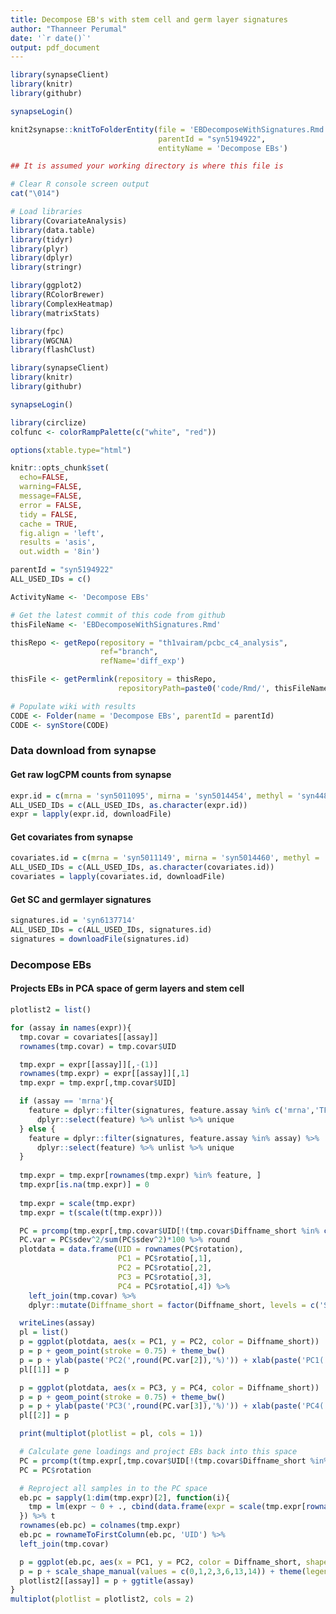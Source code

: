 ```yaml
---
title: Decompose EB's with stem cell and germ layer signatures
author: "Thanneer Perumal"
date: '`r date()`'
output: pdf_document
---
```

```r
library(synapseClient)
library(knitr)
library(githubr)

synapseLogin()

knit2synapse::knitToFolderEntity(file = 'EBDecomposeWithSignatures.Rmd',
                                 parentId = "syn5194922",
                                 entityName = 'Decompose EBs')
```

```r
## It is assumed your working directory is where this file is

# Clear R console screen output
cat("\014")

# Load libraries
library(CovariateAnalysis)
library(data.table)
library(tidyr)
library(plyr)
library(dplyr)
library(stringr)

library(ggplot2)
library(RColorBrewer)
library(ComplexHeatmap)
library(matrixStats)

library(fpc)
library(WGCNA)
library(flashClust)

library(synapseClient)
library(knitr)
library(githubr)

synapseLogin()

library(circlize)
colfunc <- colorRampPalette(c("white", "red"))

options(xtable.type="html")

knitr::opts_chunk$set(
  echo=FALSE,
  warning=FALSE,
  message=FALSE,
  error = FALSE,
  tidy = FALSE,
  cache = TRUE,
  fig.align = 'left',
  results = 'asis',
  out.width = '8in')
```

```r
parentId = "syn5194922"
ALL_USED_IDs = c()

ActivityName <- 'Decompose EBs'

# Get the latest commit of this code from github
thisFileName <- 'EBDecomposeWithSignatures.Rmd'

thisRepo <- getRepo(repository = "th1vairam/pcbc_c4_analysis",
                    ref="branch",
                    refName='diff_exp')

thisFile <- getPermlink(repository = thisRepo,
                        repositoryPath=paste0('code/Rmd/', thisFileName))

# Populate wiki with results
CODE <- Folder(name = 'Decompose EBs', parentId = parentId)
CODE <- synStore(CODE)
```

### Data download from synapse
#### Get raw logCPM counts from synapse
```r
expr.id = c(mrna = 'syn5011095', mirna = 'syn5014454', methyl = 'syn4487642', splicing = 'syn5048714')
ALL_USED_IDs = c(ALL_USED_IDs, as.character(expr.id))
expr = lapply(expr.id, downloadFile)
```

#### Get covariates from synapse
```r
covariates.id = c(mrna = 'syn5011149', mirna = 'syn5014460', methyl = 'syn4487669', splicing = 'syn5048719')
ALL_USED_IDs = c(ALL_USED_IDs, as.character(covariates.id))
covariates = lapply(covariates.id, downloadFile)
```

#### Get SC and germlayer signatures
```r
signatures.id = 'syn6137714'
ALL_USED_IDs = c(ALL_USED_IDs, signatures.id)
signatures = downloadFile(signatures.id)
```

### Decompose EBs
#### Projects EBs in PCA space of germ layers and stem cell
```r
plotlist2 = list()

for (assay in names(expr)){
  tmp.covar = covariates[[assay]]
  rownames(tmp.covar) = tmp.covar$UID

  tmp.expr = expr[[assay]][,-(1)]
  rownames(tmp.expr) = expr[[assay]][,1]
  tmp.expr = tmp.expr[,tmp.covar$UID]

  if (assay == 'mrna'){
    feature = dplyr::filter(signatures, feature.assay %in% c('mrna','TF')) %>% 
      dplyr::select(feature) %>% unlist %>% unique
  } else {
    feature = dplyr::filter(signatures, feature.assay %in% assay) %>% 
      dplyr::select(feature) %>% unlist %>% unique
  }
  
  tmp.expr = tmp.expr[rownames(tmp.expr) %in% feature, ]
  tmp.expr[is.na(tmp.expr)] = 0
  
  tmp.expr = scale(tmp.expr)
  tmp.expr = t(scale(t(tmp.expr)))

  PC = prcomp(tmp.expr[,tmp.covar$UID[!(tmp.covar$Diffname_short %in% c('EB'))]], scale. = T, center = T)
  PC.var = PC$sdev^2/sum(PC$sdev^2)*100 %>% round
  plotdata = data.frame(UID = rownames(PC$rotation),
                        PC1 = PC$rotatio[,1],
                        PC2 = PC$rotatio[,2],
                        PC3 = PC$rotatio[,3],
                        PC4 = PC$rotatio[,4]) %>%
    left_join(tmp.covar) %>%
    dplyr::mutate(Diffname_short = factor(Diffname_short, levels = c('SC', 'DE', 'MESO5', 'ECTO', 'MESO15', 'MESO30')))

  writeLines(assay)
  pl = list()
  p = ggplot(plotdata, aes(x = PC1, y = PC2, color = Diffname_short))
  p = p + geom_point(stroke = 0.75) + theme_bw()
  p = p + ylab(paste('PC2(',round(PC.var[2]),'%)')) + xlab(paste('PC1(',round(PC.var[1]),'%)'))
  pl[[1]] = p

  p = ggplot(plotdata, aes(x = PC3, y = PC4, color = Diffname_short))
  p = p + geom_point(stroke = 0.75) + theme_bw()
  p = p + ylab(paste('PC3(',round(PC.var[3]),'%)')) + xlab(paste('PC4(',round(PC.var[4]),'%)'))
  pl[[2]] = p

  print(multiplot(plotlist = pl, cols = 1))

  # Calculate gene loadings and project EBs back into this space
  PC = prcomp(t(tmp.expr[,tmp.covar$UID[!(tmp.covar$Diffname_short %in% c('EB'))]]), scale. = T, center = T)
  PC = PC$rotation

  # Reproject all samples in to the PC space
  eb.pc = sapply(1:dim(tmp.expr)[2], function(i){
    tmp = lm(expr ~ 0 + ., cbind(data.frame(expr = scale(tmp.expr[rownames(PC),i])), PC))$coefficients
  }) %>% t
  rownames(eb.pc) = colnames(tmp.expr)
  eb.pc = rownameToFirstColumn(eb.pc, 'UID') %>%
  left_join(tmp.covar)

  p = ggplot(eb.pc, aes(x = PC1, y = PC2, color = Diffname_short, shape = Diffname_short))+geom_point()
  p = p + scale_shape_manual(values = c(0,1,2,3,6,13,14)) + theme(legend.position = 'left')
  plotlist2[[assay]] = p + ggtitle(assay)
}
multiplot(plotlist = plotlist2, cols = 2)
```